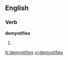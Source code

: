 ==English==

===Verb===
'''demystifies'''

# {{third-person singular of|[[demystify]]}}

[[fr:demystifies]]
[[vi:demystifies]]